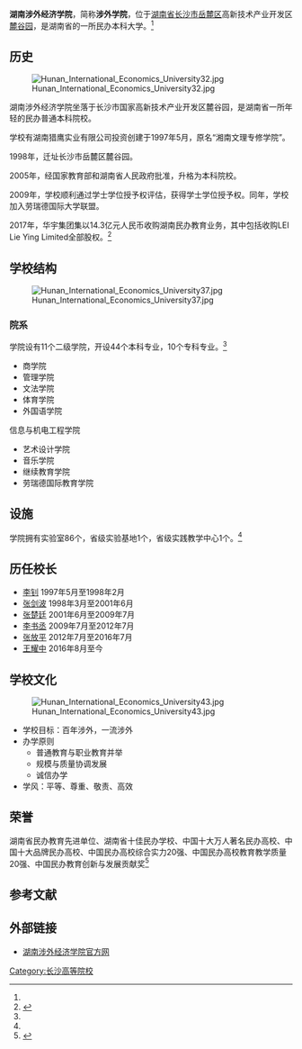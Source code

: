 {{primarysources|time=2019-01-24T03:16:48+00:00}}
{{advert|time=2019-01-24T03:16:48+00:00}}
{{coord|28.200971|N|112.874115|E|format=dms|region:CN_type:edu|display=title}}
{{高校
|名称            = 湖南涉外经济学院
|外文名          = Hunan International Economics University
|图像            = [[Image:Hunan_International_Economics_University_logo.jpg|250px]]
|图像说明        = 校徽
|校训            = 至善至美、自立自强
|建校            = 1997年
|闭校            = 
|校庆日          = 
|类型            = [[民办大学|民办大学]]
|书记            = 柴世钦
|校长            = 
|院长            = 王耀中<!-- 大专为院长 -->
|教师            = 909人
|职工            = 870人
|学生            = 27233人
|地址            ={{CHN}}[[湖南省|湖南省]][[长沙市|长沙市]][[岳麓区|岳麓区]][[高新技术产业开发区|高新技术产业开发区]][[麓谷园|麓谷园]]
|校园环境        = 市区 
|面积 = 95.60万平方米
|老校名 = 
|体育项目        = 
|代表色          = <!--示例：[[紫色|紫色]]和[[金色|金色]] {{Color box|#232176}}{{Color box|#E2AF2D}} -->
|昵称            = 
|吉祥物          = 
|隶属            = 湖南猎鹰实业有限公司<ref name="pa" >{{cite web |url=http://edu.163.com/12/1106/14/8FKQJVPJ00294LCK.html |title=湖南涉外经济学院是湖南猎鹰实业有限公司投资兴建的一所民办普通本科院校 |accessdate=2012 |publisher=网易 |work= |language=zh-hans |archive-date=2014-03-19 |archive-url=https://web.archive.org/web/20140319162037/http://edu.163.com/12/1106/14/8FKQJVPJ00294LCK.html |dead-url=no }}</ref>
|邮编            = 410205
|电话            = 0731-88100988
|网站            = [http://www.hieu.edu.cn/ 湖南涉外经济学院官方网]
|标志            = <!-- [[Image:|225px]]-->
|脚注            = 
}}
'''湖南涉外经济学院'''，简称'''涉外学院'''，位于[[湖南省|湖南省]][[长沙市|长沙市]][[岳麓区|岳麓区]]高新技术产业开发区[[麓谷园|麓谷园]]，是湖南省的一所民办本科大学。<ref name=" gfw1" />

== 历史 ==
[[File:Hunan_International_Economics_University32.jpg|thumb]]

湖南涉外经济学院坐落于长沙市国家高新技术产业开发区麓谷园，是湖南省一所年轻的民办普通本科院校。

学校有湖南猎鹰实业有限公司投资创建于1997年5月，原名“湘南文理专修学院”。

1998年，迁址长沙市岳麓区麓谷园。

2005年，经国家教育部和湖南省人民政府批准，升格为本科院校。 

2009年，学校顺利通过学士学位授予权评估，获得学士学位授予权。同年，学校加入劳瑞德国际大学联盟。

2017年，华宇集团集以14.3亿元人民币收购湖南民办教育业务，其中包括收购LEI Lie Ying Limited全部股权。<ref>{{cite web |url=http://hn.rednet.cn/c/2017/12/29/4517544.htm |title=湖南涉外经济学院或将再次易主 |accessdate=2018 |publisher= |work= |language=zh-hans |archive-date=2018-03-08 |archive-url=https://web.archive.org/web/20180308103645/http://hn.rednet.cn/c/2017/12/29/4517544.htm |dead-url=no }}</ref>

== 学校结构 ==
[[File:Hunan_International_Economics_University37.jpg|thumb]]
=== 院系 ===
学院设有11个二级学院，开设44个本科专业，10个专科专业。<ref name=" gfw1" />

*商学院
*管理学院
*文法学院
*体育学院
*外国语学院
信息与机电工程学院
*艺术设计学院
*音乐学院
*继续教育学院
*劳瑞德国际教育学院

== 设施 ==
学院拥有实验室86个，省级实验基地1个，省级实践教学中心1个。<ref name=" gfw1" />

==历任校长==
*[[李钊|李钊]] 1997年5月至1998年2月
*[[张剑波|张剑波]] 1998年3月至2001年6月
*[[张楚廷|张楚廷]] 2001年6月至2009年7月
*[[李书丞|李书丞]] 2009年7月至2012年7月
*[[张放平|张放平]] 2012年7月至2016年7月
*[[王耀中|王耀中]] 2016年8月至今

== 学校文化 ==
[[File:Hunan_International_Economics_University43.jpg|thumb]]
* 学校目标：百年涉外，一流涉外
* 办学原则
**普通教育与职业教育并举
**规模与质量协调发展
**诚信办学
* 学风：平等、尊重、敬责、高效

== 荣誉 ==
湖南省民办教育先进单位、湖南省十佳民办学校、中国十大万人著名民办高校、中国十大品牌民办高校、中国民办高校综合实力20强、中国民办高校教育教学质量20强、中国民办教育创新与发展贡献奖<ref name=" gfw1">{{cite web|url=http://www.hunaneu.com/xxgk/xxjj/|title=湖南涉外经济学院简介|accessdate=2012年|work=|publisher=湖南涉外经济学院官方网|language=zh-cn|deadurl=yes|archiveurl=https://web.archive.org/web/20120406154305/http://www.hunaneu.com/xxgk/xxjj/|archivedate=2012-04-06}}</ref>

==参考文献==
<div class="references-small">
<references></references>
</div>

== 外部链接 ==
{{Commons category|Hunan International Economics University}}
* [http://www.hieu.edu.cn/ 湖南涉外经济学院官方网] {{Wayback|url=http://www.hieu.edu.cn/ |date=20140319162901 }}

{{湖南高等院校}}
{{民办大学}}
[[Category:长沙高等院校|Category:长沙高等院校]]